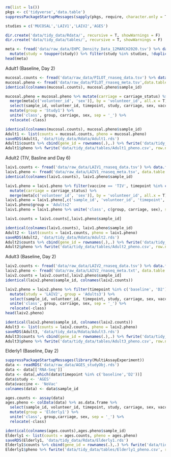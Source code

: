 

```r
rm(list = ls())
pkgs <- c('tidyverse','data.table')
suppressPackageStartupMessages(sapply(pkgs, require, character.only = T))

studies = c('MUCOSAL','LAIV1','LAIV2','AGES')

dir.create('data/tidy_data/Rdata/', recursive = T, showWarnings = F)
dir.create('data/tidy_data/tables/', recursive = T, showWarnings = F)
```


```r
meta <- fread('data/raw_data/EHPC_Density_Data_12MARCH2020.tsv') %>% data.frame(row.names = 'sample_id') %>%
  mutate(study = toupper(study)) %>% filter(study %in% studies, !duplicated(volunteer_id)) %>% select(-timepoint)
head(meta)
```

Adult1 (Baseline, Day 2)
```r
mucosal.counts <- fread('data/raw_data/PILOT_rnaseq_data.tsv') %>% data.frame(row.names = 1)
mucosal.pheno <- fread('data/raw_data/PILOT_rnaseq_meta.tsv',data.table = F)
identical(colnames(mucosal.counts), mucosal.pheno$sample_id)

mucosal.pheno = mucosal.pheno %>% mutate(carriage = carriage_status) %>%
  merge(meta[c('volunteer_id', 'sex')], by = 'volunteer_id', all.x = T) %>% 
  select(sample_id, volunteer_id, timepoint, study, carriage, sex, vaccine) %>% 
  mutate(group = 'Study1') %>% 
  unite('class', group, carriage, sex, sep = '_') %>% 
  relocate(-class)

identical(colnames(mucosal.counts), mucosal.pheno$sample_id)
Adult1 <- list(counts = mucosal.counts, pheno = mucosal.pheno)
saveRDS(Adult1, 'data/tidy_data/Rdata/Adult1.rds')
Adult1$counts %>% cbind(gene_id = rownames(.),.) %>% fwrite('data/tidy_data/tables/Adult1_counts.csv', row.names = F, sep = '\t')
Adult1$pheno %>% fwrite('data/tidy_data/tables/Adult1_pheno.csv', row.names = F, sep = '\t')
```

Adult2 (TIV, Basline and Day 6)
```r
laiv1.counts <- fread('data/raw_data/LAIV1_rnaseq_data.tsv') %>% data.frame(row.names = 1)
laiv1.pheno <- fread('data/raw_data/LAIV1_rnaseq_meta.tsv', data.table = F) %>% mutate(sample_id = sample_id_original)
identical(colnames(laiv1.counts), laiv1.pheno$sample_id)

laiv1.pheno = laiv1.pheno %>% filter(vaccine == 'TIV', timepoint %in% c('baseline','D6')) %>%
  mutate(carriage = carriage_status) %>%
  merge(meta[c('volunteer_id', 'sex')], by = 'volunteer_id', all.x = T)
laiv1.pheno = laiv1.pheno[,c('sample_id', 'volunteer_id', 'timepoint', 'study', 'carriage', 'sex', 'vaccine')]
laiv1.pheno$group = 'Adults2'
laiv1.pheno = laiv1.pheno %>% unite('class', c(group, carriage, sex), sep = '_')

laiv1.counts = laiv1.counts[,laiv1.pheno$sample_id]

identical(colnames(laiv1.counts), laiv1.pheno$sample_id)
Adult2 <- list(counts = laiv1.counts, pheno = laiv1.pheno)
saveRDS(Adult2, 'data/tidy_data/Rdata/Adult2.rds')
Adult2$counts %>% cbind(gene_id = rownames(.),.) %>% fwrite('data/tidy_data/tables/Adult2_counts.csv', row.names = F, sep = '\t')
Adult2$pheno %>% fwrite('data/tidy_data/tables/Adult2_pheno.csv', row.names = F, sep = '\t')
```

Adult3 (Baseline, Day 2)
```r
laiv2.counts <- fread('data/raw_data/LAIV2_rnaseq_data.tsv') %>% data.frame(row.names = 1)
laiv2.pheno <- fread('data/raw_data/LAIV2_rnaseq_meta.txt', data.table = F) %>% mutate(sample_id = sample_id_original)
laiv2.counts = laiv2.counts[,laiv2.pheno$sample_id]
identical(laiv2.pheno$sample_id, colnames(laiv2.counts))

laiv2.pheno = laiv2.pheno %>% filter(timepoint %in% c('baseline', 'D2')) %>% 
  mutate(study = 'LAIV2', group = 'Adults3') %>%
  select(sample_id, volunteer_id, timepoint, study, carriage, sex, vaccine, group) %>%
  unite('class', group, carriage, sex, sep = '_') %>% 
  relocate(-class)
head(laiv2.pheno)

identical(laiv2.pheno$sample_id, colnames(laiv2.counts))
Adult3 <- list(counts = laiv2.counts, pheno = laiv2.pheno)
saveRDS(Adult3, 'data/tidy_data/Rdata/Adult3.rds')
Adult3$counts %>% cbind(gene_id = rownames(.),.) %>% fwrite('data/tidy_data/tables/Adult3_counts.csv', row.names = F, sep = '\t')
Adult3$pheno %>% fwrite('data/tidy_data/tables/Adult3_pheno.csv', row.names = F, sep = '\t')
```

Elderly1 (Baseline, Day 2)
```r
suppressPackageStartupMessages(library(MultiAssayExperiment))
data <- readRDS('data/raw_data/AGES_studyObj.rds')
data <- data[['RNA-Seq']]
data <- data[,which(data$timepoint %in% c('baseline','D2'))]
data$study <- 'AGES'
data$vaccine <- 'NoVac'
colnames(data) <- data$sample_id

ages.counts <- assay(data)
ages.pheno <- colData(data) %>% as.data.frame %>% 
  select(sample_id, volunteer_id, timepoint, study, carriage, sex, vaccine) %>% 
  mutate(group = 'Elderly1') %>% 
  unite('class', group,carriage, sex, sep = '_') %>%
  relocate(-class)

identical(colnames(ages.counts),ages.pheno$sample_id)
Elderly1 <- list(counts = ages.counts, pheno = ages.pheno)
saveRDS(Elderly1, 'data/tidy_data/Rdata/Elderly1.rds')
Elderly1$counts %>% cbind(gene_id = rownames(.),.) %>% fwrite('data/tidy_data/tables/Elderly1_counts.csv', row.names = F, sep = '\t')
Elderly1$pheno %>% fwrite('data/tidy_data/tables/Elderly1_pheno.csv', row.names = F, sep = '\t')
```

